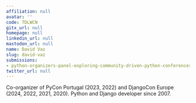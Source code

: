 ```yaml
---
affiliation: null
avatar: ''
code: 7DLWCN
gitx_url: null
homepage: null
linkedin_url: null
mastodon_url: null
name: David Vaz
slug: david-vaz
submissions:
- python-organizers-panel-exploring-community-driven-python-conferences
twitter_url: null
---
```


Co-organizer of PyCon Portugal (2023, 2022) and DjangoCon Europe (2024, 2022, 2021, 2020). Python and Django developer since 2007.